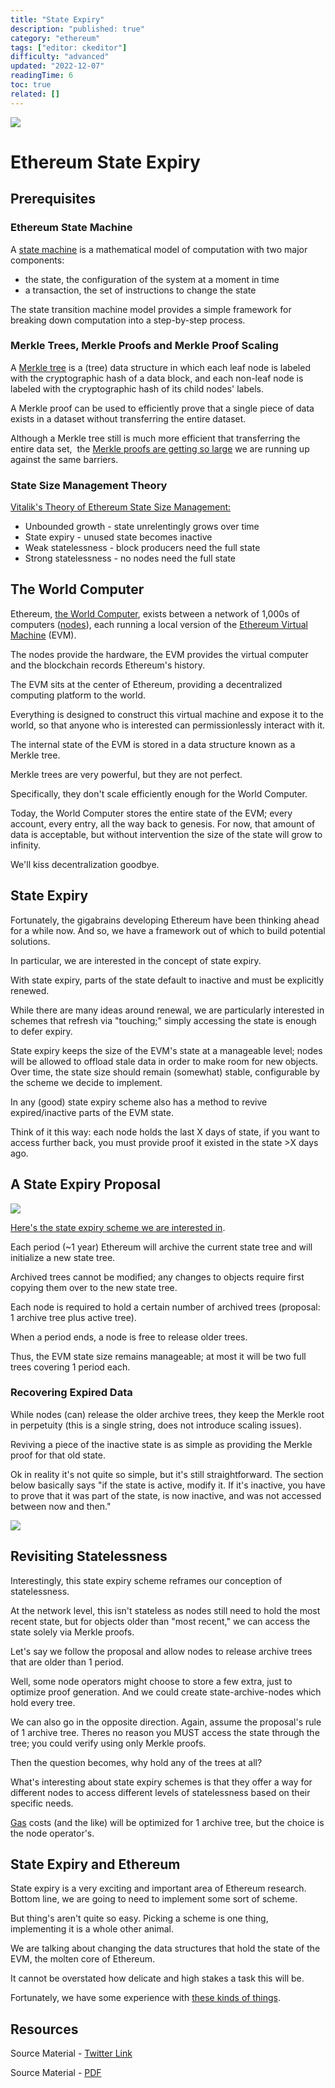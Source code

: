 ```yaml
---
title: "State Expiry"
description: "published: true"
category: "ethereum"
tags: ["editor: ckeditor"]
difficulty: "advanced"
updated: "2022-12-07"
readingTime: 6
toc: true
related: []
---
```


![](/images/state-expiry-1.png)

# Ethereum State Expiry

## Prerequisites

### Ethereum State Machine

A [state machine](https://inevitableeth.com/home/ethereum/evm/state-machine) is a mathematical model of computation with two major components: 

*   the state, the configuration of the system at a moment in time
*   a transaction, the set of instructions to change the state

The state transition machine model provides a simple framework for breaking down computation into a step-by-step process.

### Merkle Trees, Merkle Proofs and Merkle Proof Scaling

A [Merkle tree](https://inevitableeth.com/home/concepts/merkle-tree) is a (tree) data structure in which each leaf node is labeled with the cryptographic hash of a data block, and each non-leaf node is labeled with the cryptographic hash of its child nodes' labels.

A Merkle proof can be used to efficiently prove that a single piece of data exists in a dataset without transferring the entire dataset. 

Although a Merkle tree still is much more efficient that transferring the entire data set,  the [Merkle proofs are getting so large](/concepts/merkle-tree/scaling) we are running up against the same barriers. 

### State Size Management Theory

[Vitalik's Theory of Ethereum State Size Management:](/ethereum/upgrades/statelessness/theory)

*   Unbounded growth - state unrelentingly grows over time
*   State expiry - unused state becomes inactive
*   Weak statelessness - block producers need the full state
*   Strong statelessness - no nodes need the full state

## The World Computer

Ethereum, [the World Computer](/ethereum/world-computer), exists between a network of 1,000s of computers ([nodes](https://inevitableeth.com/home/ethereum/network/node)), each running a local version of the [Ethereum Virtual Machine](https://inevitableeth.com/home/ethereum/evm) (EVM). 

The nodes provide the hardware, the EVM provides the virtual computer and the blockchain records Ethereum's history.

The EVM sits at the center of Ethereum, providing a decentralized computing platform to the world.

Everything is designed to construct this virtual machine and expose it to the world, so that anyone who is interested can permissionlessly interact with it.

The internal state of the EVM is stored in a data structure known as a Merkle tree. 

Merkle trees are very powerful, but they are not perfect. 

Specifically, they don't scale efficiently enough for the World Computer.

Today, the World Computer stores the entire state of the EVM; every account, every entry, all the way back to genesis. For now, that amount of data is acceptable, but without intervention the size of the state will grow to infinity. 

We'll kiss decentralization goodbye.

## State Expiry

Fortunately, the gigabrains developing Ethereum have been thinking ahead for a while now. And so, we have a framework out of which to build potential solutions.

In particular, we are interested in the concept of state expiry.

With state expiry, parts of the state default to inactive and must be explicitly renewed. 

While there are many ideas around renewal, we are particularly interested in schemes that refresh via "touching;" simply accessing the state is enough to defer expiry.

State expiry keeps the size of the EVM's state at a manageable level; nodes will be allowed to offload stale data in order to make room for new objects. Over time, the state size should remain (somewhat) stable, configurable by the scheme we decide to implement. 

In any (good) state expiry scheme also has a method to revive expired/inactive parts of the EVM state. 

Think of it this way: each node holds the last X days of state, if you want to access further back, you must provide proof it existed in the state >X days ago. 

## A State Expiry Proposal

![](/images/state-expiry-2.jpeg)

[Here's the state expiry scheme we are interested in](https://ethresear.ch/t/resurrection-conflict-minimized-state-bounding-take-2/8739).  

Each period (~1 year) Ethereum will archive the current state tree and will initialize a new state tree. 

Archived trees cannot be modified; any changes to objects require first copying them over to the new state tree. 

Each node is required to hold a certain number of archived trees (proposal: 1 archive tree plus active tree). 

When a period ends, a node is free to release older trees. 

Thus, the EVM state size remains manageable; at most it will be two full trees covering 1 period each. 

### Recovering Expired Data

While nodes (can) release the older archive trees, they keep the Merkle root in perpetuity (this is a single string, does not introduce scaling issues). 

Reviving a piece of the inactive state is as simple as providing the Merkle proof for that old state. 

Ok in reality it's not quite so simple, but it's still straightforward. The section below basically says "if the state is active, modify it. If it's inactive, you have to prove that it was part of the state, is now inactive, and was not accessed between now and then." 

![](/images/state-expiry-3.png)

## Revisiting Statelessness

Interestingly, this state expiry scheme reframes our conception of statelessness. 

At the network level, this isn't stateless as nodes still need to hold the most recent state, but for objects older than "most recent," we can access the state solely via Merkle proofs. 

Let's say we follow the proposal and allow nodes to release archive trees that are older than 1 period. 

Well, some node operators might choose to store a few extra, just to optimize proof generation. And we could create state-archive-nodes which hold every tree. 

We can also go in the opposite direction. Again, assume the proposal's rule of 1 archive tree. Theres no reason you MUST access the state through the tree; you could verify using only Merkle proofs. 

Then the question becomes, why hold any of the trees at all? 

What's interesting about state expiry schemes is that they offer a way for different nodes to access different levels of statelessness based on their specific needs. 

[Gas](/concepts/gas) costs (and the like) will be optimized for 1 archive tree, but the choice is the node operator's. 

## State Expiry and Ethereum

State expiry is a very exciting and important area of Ethereum research. Bottom line, we are going to need to implement some sort of scheme. 

But thing's aren't quite so easy. Picking a scheme is one thing, implementing it is a whole other animal. 

We are talking about changing the data structures that hold the state of the EVM, the molten core of Ethereum. 

It cannot be overstated how delicate and high stakes a task this will be. 

Fortunately, we have some experience with [these kinds of things](https://ethereum.org/en/upgrades/merge/).

## Resources

Source Material - [Twitter Link](https://twitter.com/logarithmicrex/status/1588302097413332992)

Source Material - [PDF](/twitter-pdf-2022-11-03_state_expiry.pdf)
